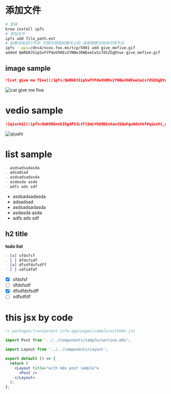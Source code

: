 

# 添加文件

```bash
# 安装
brew install ipfs
# 添加文件
ipfs add file_path.ext
# 如果没有运行节点 可暂时用我树莓派上的 或者替换为其他可用节点
ipfs --api=/dns4/ncov.fox.mn/tcp/5001 add give_mefive.gif
added QmRbRJSipSvFYPdwVhREv2YNBeJKWEeeCw1s7dSZGgDtwx give_mefive.gif

```

## image sample

```md
![cat give me five](/ipfs/QmRbRJSipSvFYPdwVhREv2YNBeJKWEeeCw1s7dSZGgDtwx#img_name.gif)
```

![cat give me five](/ipfs/QmRbRJSipSvFYPdwVhREv2YNBeJKWEeeCw1s7dSZGgDtwx#img_name.gif)

# vedio sample

```md
![qiushi](/ipfs/Qmb9BGnskZQg4PS3LtFi1mLYQQ9B1c6an31QaFguNdsYmf#qiushi_wuhan.mp4)
```

![qiushi](/ipfs/Qmb9BGnskZQg4PS3LtFi1mLYQQ9B1c6an31QaFguNdsYmf#qiushi_wuhan.mp4)

# list sample

```md
- asdsadsadasda
- adsadsad
- asdsadsadasda
- asdasda asda
- adfs ads sdf
```

- asdsadsadasda
- adsadsad
- asdsadsadasda
- asdasda asda
- adfs ads sdf

## h2 title

**todo list**

```md
- [x] sfdsfsf
- [ ] dfdsfsdf
- [x] dfsdfdsfsdff
- [ ] sdfsdfdf
```

- [x] sfdsfsf
- [ ] dfdsfsdf
- [x] dfsdfdsfsdff
- [ ] sdfsdfdf

# this jsx by code

```jsx
// packages/transparent-info-app/pages/sample/withmdx.jsx

import Post from '../../components/sample/section.mdx';

import Layout from '../../components/Layout';

export default () => {
  return (
    <Layout title="with mdx post sample">
      <Post />
    </Layout>
  );
};
```
